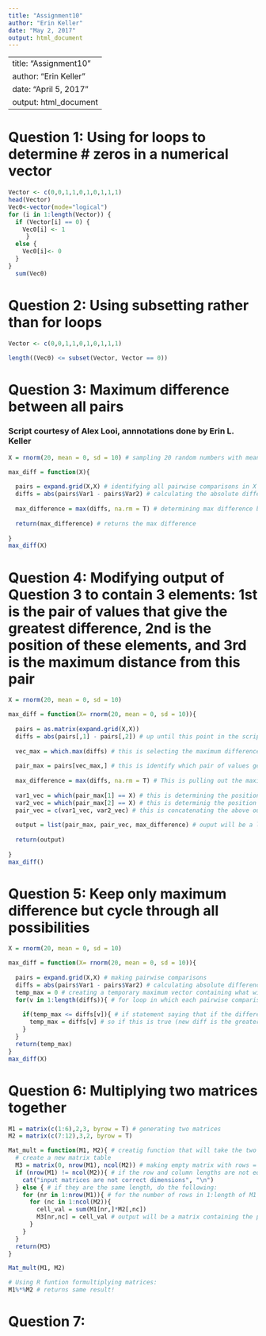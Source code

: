 ```yaml
---
title: "Assignment10"
author: "Erin Keller"
date: "May 2, 2017"
output: html_document
---
```

---
title: "Assignment10"
author: "Erin Keller"
date: "April 5, 2017"
output: html_document
---
# Question 1: Using for loops to determine # zeros in a numerical vector
```r
Vector <- c(0,0,1,1,0,1,0,1,1,1)
head(Vector)
Vec0<-vector(mode="logical")
for (i in 1:length(Vector)) {
  if (Vector[i] == 0) {
    Vec0[i] <- 1 
     }
  else {
    Vec0[i]<- 0
  }
}
  sum(Vec0)

```

# Question 2: Using subsetting rather than for loops
```r
Vector <- c(0,0,1,1,0,1,0,1,1,1)

length((Vec0) <= subset(Vector, Vector == 0))
```
# Question 3: Maximum difference between all pairs
### Script courtesy of Alex Looi, annnotations done by Erin L. Keller
```r
X = rnorm(20, mean = 0, sd = 10) # sampling 20 random numbers with mean of 0

max_diff = function(X){
  
  pairs = expand.grid(X,X) # identifying all pairwise comparisons in X
  diffs = abs(pairs$Var1 - pairs$Var2) # calculating the absolute difference between all pairs
  
  max_difference = max(diffs, na.rm = T) # determining max difference by using the max function to determine the largest diference present in the diffs vector
  
  return(max_difference) # returns the max difference
  
}
max_diff(X)

```

# Question 4: Modifying output of Question 3 to contain 3 elements: 1st is the pair of values that give the greatest difference, 2nd is the position of these elements, and 3rd is the maximum distance from this pair
```r
X = rnorm(20, mean = 0, sd = 10)

max_diff = function(X= rnorm(20, mean = 0, sd = 10)){
  
  pairs = as.matrix(expand.grid(X,X))
  diffs = abs(pairs[,1] - pairs[,2]) # up until this point in the script is the same as Q3
  
  vec_max = which.max(diffs) # this is selecting the maximum difference from all pairs
  
  pair_max = pairs[vec_max,] # this is identify which pair of values generated largest difference
  
  max_difference = max(diffs, na.rm = T) # This is pulling out the maximum difference between two values
  
  var1_vec = which(pair_max[1] == X) # this is determining the position of the first value of the pair
  var2_vec = which(pair_max[2] == X) # this is determinig the position of the second value of the pair
  pair_vec = c(var1_vec, var2_vec) # this is concatenating the above output and contains the position of these values
  
  output = list(pair_max, pair_vec, max_difference) # ouput will be a list containing the 3 (really 4) values
  
  return(output)
  
}
max_diff()
```
# Question 5: Keep only maximum difference but cycle through all possibilities
```r
X = rnorm(20, mean = 0, sd = 10)

max_diff = function(X= rnorm(20, mean = 0, sd = 10)){
  
  pairs = expand.grid(X,X) # making pairwise comparisons
  diffs = abs(pairs$Var1 - pairs$Var2) # calculating absolute difference between every pairwise comparison
  temp_max = 0 # creating a temporary maximum vector containing what will be the largest difference
  for(v in 1:length(diffs)){ # for loop in which each pairwise comparison is being evaluated (length(diffs) means that every difference value in the vector will be evaluated)
    
    if(temp_max <= diffs[v]){ # if statement saying that if the difference value being evaluated is less than or equal to what is already in the temp_max file
      temp_max = diffs[v] # so if this is true (new diff is the greater than what was previously stored) then we replace what is in temp_max with the new maximum difference
    }
  }
  return(temp_max)
}
max_diff(X)
```

# Question 6: Multiplying two matrices together
```r
M1 = matrix(c(1:6),2,3, byrow = T) # generating two matrices
M2 = matrix(c(7:12),3,2, byrow = T)

Mat_mult = function(M1, M2){ # creatig function that will take the two matrices as inputs and multiply them together
  # create a new matrix table
  M3 = matrix(0, nrow(M1), ncol(M2)) # making empty matrix with rows = # rows in M1 and columns = # columns in M2
  if (nrow(M1) != ncol(M2)){ # if the row and column lengths are not equal, give the following warning:
    cat("input matrices are not correct dimensions", "\n")
  } else { # if they are the same length, do the following:
    for (nr in 1:nrow(M1)){ # for the number of rows in 1:length of M1 and for the number of columns in 1:length of M2, take the product of the values at the corresponding position in the matrix
      for (nc in 1:ncol(M2)){
        cell_val = sum(M1[nr,]*M2[,nc])
        M3[nr,nc] = cell_val # output will be a matrix containing the product of the two matrices
      }
    }
  }
  return(M3)
}

Mat_mult(M1, M2)

# Using R funtion formultiplying matrices:
M1%*%M2 # returns same result!
```
# Question 7: 
